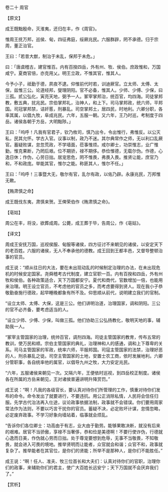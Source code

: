 

卷二十 周官

【原文】

成王既黜殷命，灭淮夷，还归在丰，作《周官》。

惟周王抚万邦，巡侯、甸，四征弗庭，绥厥兆民。六服群辟，罔不承德。归于宗周，董正治官。

王曰：「若昔大猷，制治于未乱，保邦于未危。」

曰：「唐虞稽古，建官惟百。内有百揆四岳，外有州、牧、侯伯。庶政惟和，万国咸宁。夏商官倍，亦克用乂。明王立政，不惟其官，惟其人。

今予小子，祗勤于德，夙夜不逮。仰惟前代时若，训迪厥官。立太师、太傅、太保，兹惟三公。论道经邦，燮理阴阳。官不必备，惟其人。少师、少傅、少保，曰三孤。贰公弘化，寅亮天地，弼予一人。冢宰掌邦治，统百官，均四海。司徒掌邦教，敷五典，扰兆民。宗伯掌邦礼，治神人，和上下。司马掌邦政，统六师，平邦国。司冠掌邦禁，诘奸慝，刑暴乱。司空掌邦土，居四民，时地利。六卿分职，各率其属，以倡九牧，阜成兆民。六年，五服一朝。又六年，王乃时巡，考制度于四岳。诸侯各朝于方岳，大明黜陟。」

王曰：「呜呼！凡我有官君子，钦乃攸司，慎乃出令，令出惟行，弗惟反。以公灭私，民其允怀。学古入官。议事以制，政乃不迷。其尔典常作之师，无以利口乱厥官。蓄疑败谋，怠忽荒政，不学墙面，莅事惟烦。戒尔卿士，功崇惟志，业广惟勤，惟克果断，乃罔后艰。位不期骄，禄不期侈。恭俭惟德，无载尔伪。作德，心逸日休；作伪，心劳日拙。居宠思危，罔不惟畏，弗畏入畏。推贤让能，庶官乃和，不和政庞。举能其官，惟尔之能。称匪其人，惟尔不任。」

王曰：「呜呼！三事暨大无，敬尔有官，乱尔有政，以佑乃辟。永康兆民，万邦惟无斁。

【贿肃慎之命】

成王既伐东夷，肃慎来贺。王俾荣伯作《贿肃慎之命》。

【亳姑】

周公在丰，将没，欲葬成周。公薨，成王葬于毕，告周公，作《亳姑》。

【译文】

周成王安抚万国，巡视侯服、甸服等诸侯，四方征讨不来朝见的诸侯，以安定天下的老百姓。六服的诸侯，无人不奉承他的德教。成王回到王都丰邑，又督导整顿治事的官员。

成王说：“顺从往日的大法，要在未出现动乱的时候制定治理的办法，在未出现危机的时候安定国家。尧舜稽考古代制度，建立官职一百。内有百揆和四岳，外有州牧和侯伯。各种政策适合，天下万国都安宁。夏代和商代，官数增加一倍，也能用来治理。明王设立官员，不考虑他的官员之多，而考虑要得到贤人。现在我小子恭敬勤奋施行德政，起早睡晚都象有所不及。仰思顺从前代，说明建立我们的官制。

“设立太师、太傅、大保，这是三公。他们讲明治道，治理国家，调和阴阳。三公的官不必齐备，要考虑适当的人。

“设立少师、少傅、少保，叫做三孤。他们协助三公弘扬教化，敬明天地的事，辅助我一人。

“冢宰主管国家的治理，统帅百官，调剂四海。司徒主管国家的教育，传布五常的教训，使万民和顺。宗伯主管国家的典礼，治理神和人的感通，调和上下尊卑的关系。司马主管国家的军政，统率六师，平服邦国。司寇主管国家的法禁，治理好恶的人，刑杀暴乱之徒。司空主管国家的土地，安置士农工商，依时发展地利。六卿分管职事，各自统率他的属官，以倡导九州之牧，大力安定兆民。

“六年，五服诸侯来朝见一次。又隔六年，王便依时巡视，到四岳校正制度。诸侯各在所属的方岳来朝见，王对诸侯普遍讲明升降赏罚。”

成王说：“啊！凡我的各级官长，要认真对待你们所管理的工作，慎重对待你们发布的命令。命令发出了就要进行，不要违抗。用公正消除私情，人民将会信任归服。先学古代治法再入仕途，议论政事依据法制，政事就不会错误。你们要用周家常法作为法则，不要以巧言干扰你的官员。蓄疑不决，必定败坏计谋，怠情忽略，必定废弃政事。不学习好象向墙站着，临事就会烦乱。

“告诉你们各位卿士：功高由于有志，业大由于勤劳。能够果敢决断，就没有后来的艰难。居官不当骄傲，享禄不当奢侈，恭和俭是美德啊！不要行使诈伪，行德就心逸而日美，作伪就心劳而日拙。处于尊宠要想到危辱，无事不当敬畏，不知敬畏，就会进入可畏的境地。推举贤明而让能者，众官就会和谐；众官不和，政事就复杂了。推举能者在其官位，是你们的贤能；所举不是那种人，是你们不能胜任。”

成王说：“啊！任人、准夫、牧三位首长和大夫们：认真对待你们的官职，治理你们的政事，来辅助你们的君主，使广大百姓长远安宁；天下万国就不会厌弃我们了。”

【赏析】

